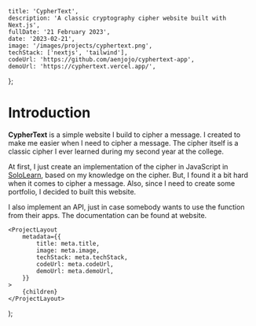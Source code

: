 
	title: 'CypherText',
	description: 'A classic cryptography cipher website built with Next.js',
	fullDate: '21 February 2023',
	date: '2023-02-21',
	image: '/images/projects/cyphertext.png',
	techStack: ['nextjs', 'tailwind'],
	codeUrl: 'https://github.com/aenjojo/cyphertext-app',
	demoUrl: 'https://cyphertext.vercel.app/',
};

# Introduction
**CypherText** is a simple website I build to cipher a message. I created to make me easier when I need to cipher a message.
The cipher itself is a classic cipher I ever learned during my second year at the college.

At first, I just create an implementation of the cipher in JavaScript in [SoloLearn](https://www.sololearn.com), based on my knowledge on the cipher.
But, I found it a bit hard when it comes to cipher a message. Also, since I need to create some portfolio, I decided to built this website.

I also implement an API, just in case somebody wants to use the function from their apps.
The documentation can be found at website.

	<ProjectLayout
		metadata={{
			title: meta.title,
			image: meta.image,
			techStack: meta.techStack,
			codeUrl: meta.codeUrl,
			demoUrl: meta.demoUrl,
		}}
	>
		{children}
	</ProjectLayout>
);